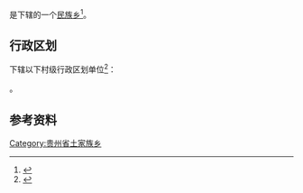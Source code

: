 {{中国乡级行政区|52/06/26/211/000}}

'''{{PAGENAMEBASE}}'''是{{PRC admin/fullname|52/06/26/211/000|3}}下辖的一个[[民族乡|民族乡]]<ref>{{PRC admin/ref sgc|{{PRC admin/parent|52/06/26/211/000}}}}</ref>。

== 行政区划 ==
{{PAGENAMEBASE}}下辖以下村级行政区划单位<ref>{{PRC admin/ref sgc|52/06/26/211/000}}</ref>：

{{PRC admin/children|52/06/26/211/000}}。

== 参考资料 ==
{{reflist}}

{{贵州行政区划小作品}}
{{PRC admin/navcat|52/06/26/211/000}}
[[Category:贵州省土家族乡|Category:贵州省土家族乡]]